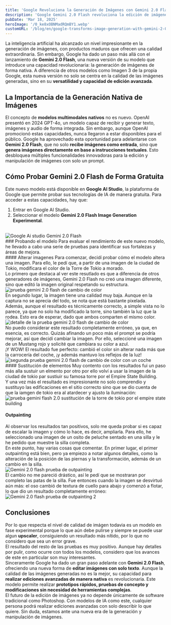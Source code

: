 ```yaml
---
title: 'Google Revoluciona la Generación de Imágenes con Gemini 2.0 Flash'
description: 'Google Gemini 2.0 Flash revoluciona la edición de imágenes con IA nativa. Descubre sus funciones y cómo probarlo gratis.'
pubDate: 'Mar 18, 2025'
heroImage: '/0_ke8xOBNMadRQmBY1.webp'
customURL: '/blog/en/google-transforms-image-generation-with-gemini-2-0-flash/'
---
```


La inteligencia artificial ha alcanzado un nivel impresionante en la generación de imágenes, con productos maduros que ofrecen una calidad extraordinaria. Sin embargo, Google ha dado un paso más allá con el lanzamiento de **Gemini 2.0 Flash**, una nueva versión de su modelo que introduce una capacidad revolucionaria: la generación de imágenes de forma nativa. A diferencia de otros modelos como Imagen 3 de la propia Google, esta nueva versión no solo se centra en la calidad de las imágenes generadas, sino en su **versatilidad y capacidad de edición avanzada**.
<br/>
## La Importancia de la Generación Nativa de Imágenes

El concepto de **modelos multimodales nativos** no es nuevo. OpenAI presentó en 2024 GPT-4o, un modelo capaz de recibir y generar texto, imágenes y audio de forma integrada. Sin embargo, aunque OpenAI promocionó estas capacidades, nunca llegaron a estar disponibles para el público. Google ha aprovechado esta oportunidad para adelantarse con **Gemini 2.0 Flash**, que no solo **recibe imágenes como entrada**, sino que **genera imágenes directamente en base a instrucciones textuales**. Esto desbloquea múltiples funcionalidades innovadoras para la edición y manipulación de imágenes con solo un prompt.
<br/>
## Cómo Probar Gemini 2.0 Flash de Forma Gratuita

Este nuevo modelo está disponible en **Google AI Studio**, la plataforma de Google que permite probar sus tecnologías de IA de manera gratuita. Para acceder a estas capacidades, hay que:
1. Entrar en Google AI Studio.
2. Seleccionar el modelo **Gemini 2.0 Flash Image Generation Experimental**.
<br/>
<img src="/1_4KhsuNjIbFTYvhm2dvQ1pg.png" alt="Google Ai studio Gemini 2.0 Flash"
     class="w-full max-w-7xl mx-auto h-auto rounded-lg shadow" loading="lazy"/><br/>
### Probando el modelo
Para evaluar el rendimiento de este nuevo modelo, he llevado a cabo una serie de pruebas para identificar sus fortalezas y áreas de mejora.
<br/>
#### Alterar imagenes
Para comenzar, decidí probar cómo el modelo altera una imagen. Para ello, le pedí que, a partir de una imagen de la ciudad de Tokio, modificara el color de la Torre de Tokio a morado.
<br/>
Lo primero que destaca al ver este resutlado es que a diferencia de otros generadores de imágenes, Gemini 2.0 Flash no creó una imagen diferente, sino que editó la imagen original respetando su estructura.
<br/>
<img src="/1_4Atau8lIhSVVc34eD1utMA.png" alt="prueba gemini 2.0 flash de cambio de color"
     class="w-full max-w-7xl mx-auto h-auto rounded-lg shadow" loading="lazy"/><br/>
En segundo lugar, la imagen tiene una calidad muy baja. Aunque en la captura no se aprecia del todo, se nota que está bastante pixelada. Además, aunque el resultado es técnicamente correcto, a simple vista no lo parece, ya que no solo ha modificado la torre, sino también la luz que la rodea. Esto era de esperar, dado que ambos comparten el mismo color.
<br/>
<img src="/1_hJh4TnTqIbYUbvJoOF8ppg.png" alt=" detalle de la prueba gemini 2.0 flash de cambio de color"
     class="w-full max-w-7xl mx-auto h-auto rounded-lg shadow" loading="lazy"/><br/>
No puedo considerar este resultado completamente erróneo, ya que, en esencia, es correcto. Quizás afinando un poco más el prompt se podría mejorar, así que decidí cambiar la imagen. Por ello, seleccioné una imagen de un Mustang rojo y solicité que cambiara su color a azul.
<br/>
¡Y WOW! El resultado fue perfecto: cambió el color sin alterar nada más que la carrocería del coche, ¡y además mantuvo los reflejos de la luz!
<br/>
<img src="/1_G3KPRBB3HIjVl4wBnu7MHw.png" alt="segunda prueba gemini 2.0 flash de cambio de color con un coche"
     class="w-full max-w-7xl mx-auto h-auto rounded-lg shadow" loading="lazy"/><br/>
#### Sustitución de elementos
Muy contento con los resultados fui un paso más alla sustuir un elmento por otro por ello volví a usar la imagen de la ciudad de tokio par sustiuir su famosa torre por el Empire State Building.
<br/>
Y una vez más el resultado es impresionante no solo comprendio y sustituyo las edificaciones en el sitio correcto sino que se dio cuenta de que la iamgen de tokio era al atardecer y ajusto la iluminación:
<br/>
<img src="/1_3ZHKvEjkSgKBHyd1KVpRVQ.jpg" alt="prueba gemini flash 2.0 sustitución de la torre de tokio por el empire state building"
     class="w-full max-w-7xl mx-auto h-auto rounded-lg shadow" loading="lazy"/><br/>

#### Outpainting
Al observar los resultados tan positivos, solo me queda probar si es capaz de escalar la imagen y cómo lo hace, es decir, ampliarla. Para ello, he seleccionado una imagen de un osito de peluche sentado en una silla y le he pedido que muestre la silla completa.
<br/>
En este punto, hay varias cosas que comentar. En primer lugar, el primer outpainting está bien, pero ya empiezo a notar algunos detalles, como la alteración de la posición de las piernas y la transformación, además de un cambio en la silla.
<br/>
<img src="/1_j8xhIIAhzwHLMwDUmEK47Q.png" alt="Gemini 2.0 flash prueba de outpainting"
     class="w-full max-w-7xl mx-auto h-auto rounded-lg shadow" loading="lazy"/><br/>
El cambio no me pareció drástico, así le pedí que se mostraran por completo las patas de la silla. Fue entonces cuando la imagen se desvirtuó aún más: el oso cambió de textura de cuello para abajo y comenzó a flotar, lo que dio un resultado completamente erróneo:
<br/>
<img src="/1_X3uY7UyGFKVJNxi5tC4sOA.png" alt="Gemini 2.0 flash prueba de outpainting 2"
     class="w-full max-w-7xl mx-auto h-auto rounded-lg shadow" loading="lazy"/><br/>
## Conclusiones
Por lo que respecta el nivel de calidad de imágen todavia es un modelo en fase experimental porque lo que aún debe pulirse y siempre se puede usar algun **upscaler**, consiguiendo un resultado más nítido, por lo que no considero que sea un error grave.
<br/>
El resultado del resto de las pruebas es muy positivo. Aunque hay detalles por pulir, como ocurre con todos los modelos, considero que los avances de este en particular son muy interesantes.
<br/>
Sinceramente Google ha dado un gran paso adelante con **Gemini 2.0 Flash**, ofreciendo una nueva forma de **editar imágenes con solo texto**. Aunque la calidad de las imágenes generadas no es la mejor, su capacidad para **realizar ediciones avanzadas de manera nativa** es revolucionaria. Este modelo permite realizar **prototipos rápidos, pruebas de concepto y modificaciones sin necesidad de herramientas complejas**.
<br/>
El futuro de la edición de imágenes ya no depende únicamente de software tradicional como Photoshop. Con modelos de IA como este, cualquier persona podrá realizar ediciones avanzadas con solo describir lo que quiere. Sin duda, estamos ante una nueva era de la generación y manipulación de imágenes.
